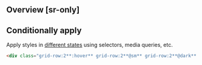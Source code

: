 ## Overview [sr-only]
<Overview/>

## Conditionally apply
Apply styles in [different states](/docs/states-and-queries) using selectors, media queries, etc.
```html
<div class="grid-row:2**:hover** grid-row:2**@sm** grid-row:2**@dark** grid-row:2**@print**">…</div>
```

